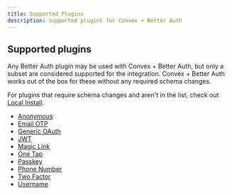 ```yaml
---
title: Supported Plugins
description: Supported plugins for Convex + Better Auth
---
```


## Supported plugins

Any Better Auth plugin may be used with Convex + Better Auth, but only a subset
are considered supported for the integration. Convex + Better Auth works out of
the box for these without any required schema changes.

For plugins that require schema changes and aren't in the list, check out [Local
Install](/local-install).

- [Anonymous](https://www.better-auth.com/docs/plugins/anonymous)
- [Email OTP](https://www.better-auth.com/docs/plugins/email-otp)
- [Generic OAuth](https://www.better-auth.com/docs/plugins/generic-oauth)
- [JWT](https://www.better-auth.com/docs/plugins/jwt)
- [Magic Link](https://www.better-auth.com/docs/plugins/magic-link)
- [One Tap](https://www.better-auth.com/docs/plugins/one-tap)
- [Passkey](https://www.better-auth.com/docs/plugins/passkey)
- [Phone Number](https://www.better-auth.com/docs/plugins/phone-number)
- [Two Factor](https://www.better-auth.com/docs/plugins/2fa)
- [Username](https://www.better-auth.com/docs/plugins/username)
